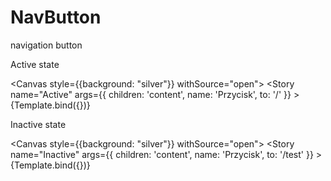 
<Meta
    title="atoms/NavButton"
    component={NavButton}/>


# NavButton
navigation button

Active state

<Canvas style={{background: "silver"}} withSource="open">
    <Story
        name="Active"
        args={{
            children: 'content',
            name: 'Przycisk',
            to: '/'
        }}
    >
        {Template.bind({})}
    </Story>
</Canvas>


Inactive state

<Canvas style={{background: "silver"}} withSource="open">
    <Story
        name="Inactive"
        args={{
            children: 'content',
            name: 'Przycisk',
            to: '/test'
        }}
    >
        {Template.bind({})}
    </Story>
</Canvas>